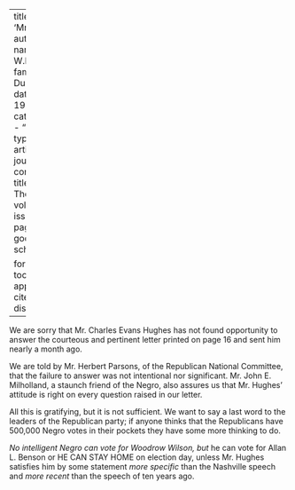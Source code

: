 
---
title: 'Mr. Hughes'
author:
  - name:
      given: W.E.B.
      family: Du Bois
date: May 1916
categories: 
  - ""
citation: 
  type: article-journal
  container-title: The Crisis
  volume: 13
  issue: 1
  page: 12
google-scholar: true

format:
  html:
    toc: false
    appendix-cite-as: display
---


We are sorry that Mr. Charles Evans Hughes has not found opportunity to answer the courteous and pertinent letter printed on page 16 and sent him nearly a month ago. 

We are told by Mr. Herbert Parsons, of the Republican National Committee, that the failure to answer was not intentional nor significant. Mr. John E. Milholland, a staunch friend of the Negro, also assures us that Mr. Hughes' attitude is right on every question raised in our letter. 

All this is gratifying, but it is not sufficient. We want to say a last word to the leaders of the Republican party; if anyone thinks that the Republicans have 500,000 Negro votes in their pockets they have some more thinking to do. 

*No intelligent Negro can vote for Woodrow Wilson, but* he can vote for Allan L. Benson or HE CAN STAY HOME on election day, unless Mr. Hughes satisfies him by some statement *more specific* than the Nashville speech and *more recent* than the speech of ten years ago. 

